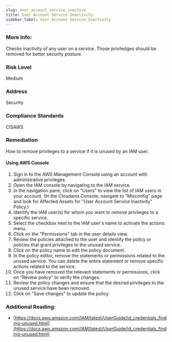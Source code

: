```yaml
---
slug: user_account_service_inactive
title: User Account Service Inactivity
sidebar_label: User Account Service Inactivity
---
```


### More Info:

Checks inactivity of any user on a service. Those priviledges should be removed for better security posture.

### Risk Level

Medium

### Address

Security

### Compliance Standards

CISAWS

### Remediation

How to remove privileges to a service if it is unused by an IAM user.

#### Using AWS Console

1. Sign in to the AWS Management Console using an account with administrative privileges.
2. Open the IAM console by navigating to the IAM service.
3. In the navigation pane, click on "Users" to view the list of IAM users in your account.
    (In the Cloudanix Console, navigate to "Misconfig" page and look for Affected Assets for "User Account Service Inactivity" Policy.)
4. Identify the IAM user(s) for whom you want to remove privileges to a specific service.
5. Select the checkbox next to the IAM user's name to activate the actions menu.
6. Click on the "Permissions" tab in the user details view.
7. Review the policies attached to the user and identify the policy or policies that grant privileges to the unused service.
8. Click on the policy name to edit the policy document.
9. In the policy editor, remove the statements or permissions related to the unused service. You can delete the entire statement or remove specific actions related to the service.
10. Once you have removed the relevant statements or permissions, click on "Review policy" to verify the changes.
11. Review the policy changes and ensure that the desired privileges to the unused service have been removed.
12. Click on "Save changes" to update the policy.

### Additional Reading:

- [https://docs.aws.amazon.com/IAM/latest/UserGuide/id_credentials_finding-unused.html](https://docs.aws.amazon.com/IAM/latest/UserGuide/id_credentials_finding-unused.html) 

